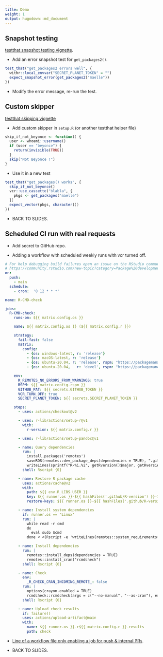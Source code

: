 ```yaml
---
title: Demo
weight: 1
output: hugodown::md_document
---
```


## Snapshot testing

[testthat snapshot testing vignette](https://testthat.r-lib.org/articles/snapshotting.html).

* Add an error snapshot test for `get_packages2()`.

```r
test_that("get_packages2 errors well", {
  withr::local_envvar("SECRET_PLANET_TOKEN" = "")
  expect_snapshot_error(get_packages2("maelle"))
})
```

* Modify the error message, re-run the test.

## Custom skipper

[testthat skipping vignette](https://testthat.r-lib.org/articles/skipping.html)

* Add custom skipper in `setup.R` (or another testthat helper file)

```r
skip_if_not_beyonce <- function() {
  user <- whoami::username()
  if (user == "beyonce") {
    return(invisible(TRUE))
  }
  skip("Not Beyonce !")
}
```

* Use it in a new test

```r
test_that("get_packages() works", {
  skip_if_not_beyonce()
  vcr::use_cassette("blabla", {
    pkgs <- get_packages("maelle")
  })
  expect_vector(pkgs, character())
})
```

* BACK TO SLIDES.

## Scheduled CI run with real requests

* Add secret to GitHub repo.

* Adding a workflow with scheduled weekly runs with vcr turned off.


```yaml
# For help debugging build failures open an issue on the RStudio community with the 'github-actions' tag.
# https://community.rstudio.com/new-topic?category=Package%20development&tags=github-actions
on:
  push:
    - main
  schedule:
    - cron:  '0 12 * * *'

name: R-CMD-check

jobs:
  R-CMD-check:
    runs-on: ${{ matrix.config.os }}

    name: ${{ matrix.config.os }} (${{ matrix.config.r }})

    strategy:
      fail-fast: false
      matrix:
        config:
          - {os: windows-latest, r: 'release'}
          - {os: macOS-latest, r: 'release'}
          - {os: ubuntu-20.04, r: 'release', rspm: "https://packagemanager.rstudio.com/cran/__linux__/focal/latest"}
          - {os: ubuntu-20.04,   r: 'devel', rspm: "https://packagemanager.rstudio.com/cran/__linux__/focal/latest", http-user-agent: "R/4.1.0 (ubuntu-20.04) R (4.1.0 x86_64-pc-linux-gnu x86_64 linux-gnu) on GitHub Actions" }

    env:
      R_REMOTES_NO_ERRORS_FROM_WARNINGS: true
      RSPM: ${{ matrix.config.rspm }}
      GITHUB_PAT: ${{ secrets.GITHUB_TOKEN }}
      VCR_TURN_OFF: true
      SECRET_PLANET_TOKEN: ${{ secrets.SECRET_PLANET_TOKEN }}

    steps:
      - uses: actions/checkout@v2

      - uses: r-lib/actions/setup-r@v1
        with:
          r-version: ${{ matrix.config.r }}

      - uses: r-lib/actions/setup-pandoc@v1

      - name: Query dependencies
        run: |
          install.packages('remotes')
          saveRDS(remotes::dev_package_deps(dependencies = TRUE), ".github/depends.Rds", version = 2)
          writeLines(sprintf("R-%i.%i", getRversion()$major, getRversion()$minor), ".github/R-version")
        shell: Rscript {0}

      - name: Restore R package cache
        uses: actions/cache@v2
        with:
          path: ${{ env.R_LIBS_USER }}
          key: ${{ runner.os }}-${{ hashFiles('.github/R-version') }}-1-${{ hashFiles('.github/depends.Rds') }}
          restore-keys: ${{ runner.os }}-${{ hashFiles('.github/R-version') }}-1-

      - name: Install system dependencies
        if: runner.os == 'Linux'
        run: |
          while read -r cmd
          do
            eval sudo $cmd
          done < <(Rscript -e 'writeLines(remotes::system_requirements("ubuntu", "20.04"))')

      - name: Install dependencies
        run: |
          remotes::install_deps(dependencies = TRUE)
          remotes::install_cran("rcmdcheck")
        shell: Rscript {0}

      - name: Check
        env:
          _R_CHECK_CRAN_INCOMING_REMOTE_: false
        run: |
          options(crayon.enabled = TRUE)
          rcmdcheck::rcmdcheck(args = c("--no-manual", "--as-cran"), error_on = "warning", check_dir = "check")
        shell: Rscript {0}

      - name: Upload check results
        if: failure()
        uses: actions/upload-artifact@main
        with:
          name: ${{ runner.os }}-r${{ matrix.config.r }}-results
          path: check
```


* [Line of a workflow file only enabling a job for push & internal PRs](https://github.com/r-lib/pkgdown/blob/900ef5471576f8f29508a7e7d94fae51390f2d96/.github/workflows/pkgdown.yaml#L15).

* BACK TO SLIDES.